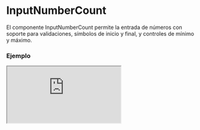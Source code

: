 # InputNumberCount

El componente InputNumberCount permite la entrada de números con soporte para validaciones, símbolos de inicio y final, y controles de mínimo y máximo.


### Ejemplo

<Iframe minHeightIframe="30dvh" src="https://fenextjs-component-storybook.vercel.app/iframe.html?args=&id=input-inputnumbercount--index&viewMode=story" />

### Importación

Para importar el componente InputNumberCount, se puede hacer desde fenextjs

```tsx copy
import { InputNumberCount } from "fenextjs";
```

### Parámetros

| Parámetro | Tipo | Requerido | Default | Descripcion |
| --------- | ---- | --------- | ------- | ----------- |
| symbolInit | string | no | '$' | El símbolo que se muestra al inicio del valor numérico en el campo. |
| symbolFinal | string | no | '' | El símbolo que se muestra al final del valor numérico en el campo. |
| defaultValue | number \| '' | no | '' | El valor predeterminado del input. |
| value | number \| '' | no | undefined | El valor actual del input. |
| onChange | (v: number \| '') =\> void | no | undefined | Función que se ejecuta cuando el valor del input cambia. |
| min | number | no | -Infinity | El valor mínimo permitido para el input. |
| max | number | no | Infinity | El valor máximo permitido para el input. |
| aplyMin | boolean | no | false | Si se debe aplicar la restricción mínima. |
| aplyMax | boolean | no | true | Si se debe aplicar la restricción máxima. |
| minError | string | no | undefined | Mensaje de error cuando el valor es menor que el mínimo permitido. |
| maxError | string | no | undefined | Mensaje de error cuando el valor es mayor que el máximo permitido. |
| validator | FenextjsValidatorClass\<number\> | no | undefined | Instancia de FenextjsValidator para validaciones personalizadas. |
| optionsParseNumber | Intl.NumberFormatOptions | no | undefined | Opciones para formatear el número. |
| optionsParseNumberDefault | Intl.NumberFormatOptions | no | undefined | Opciones para formatear el número inicialmente que se proporciona por defultValue. |

### Storybook

Para ver el storybook del componente lo puede hacer con este [link](https://fenextjs-component-storybook.vercel.app/?path=/story/input-inputnumbercount--index)

### Usos

- InputNumberCount básico

```tsx copy
<InputNumberCount />
```

- InputNumberCount con símbolos personalizados

```tsx copy
<InputNumberCount symbolInit="€" symbolFinal="EUR" />
```

- InputNumberCount con valores mínimo y máximo

```tsx copy
<InputNumberCount min={10} max={100} />
```

- InputNumberCount con validación personalizada

```tsx copy
<InputNumberCount validator={customValidator} />
```


